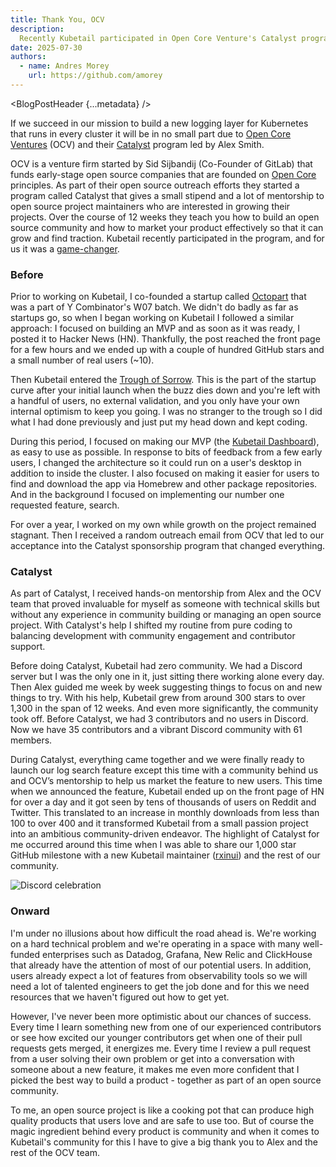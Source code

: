 ```yaml
---
title: Thank You, OCV
description:
  Recently Kubetail participated in Open Core Venture's Catalyst program and we just wanted to say thank you for the opportunity. It was an amazing program that helped turn Kubetail from a small passion project into an ambitious community-driven endeavor.
date: 2025-07-30
authors:
  - name: Andres Morey
    url: https://github.com/amorey
---
```




<BlogPostHeader {...metadata} />

If we succeed in our mission to build a new logging layer for Kubernetes that runs in every cluster it will be in no small part due to [Open Core Ventures](https://www.opencoreventures.com/) (OCV) and their [Catalyst](https://www.opencoreventures.com/blog/announcing-the-ocv-open-source-project-sponsorship-program) program led by Alex Smith.

OCV is a venture firm started by Sid Sijbandij (Co-Founder of GitLab) that funds early-stage open source companies that are founded on [Open Core](https://www.opencoreventures.com/open-core) principles. As part of their open source outreach efforts they started a program called Catalyst that gives a small stipend and a lot of mentorship to open source project maintainers who are interested in growing their projects. Over the course of 12 weeks they teach you how to build an open source community and how to market your product effectively so that it can grow and find traction. Kubetail recently participated in the program, and for us it was a [game-changer](https://www.opencoreventures.com/blog/creator-of-kubetail-and-yc-alum-open-source-is-having-its-internet-moment).

### Before

Prior to working on Kubetail, I co-founded a startup called [Octopart](https://octopart.com) that was a part of Y Combinator's W07 batch. We didn't do badly as far as startups go, so when I began working on Kubetail I followed a similar approach: I focused on building an MVP and as soon as it was ready, I posted it to Hacker News (HN). Thankfully, the post reached the front page for a few hours and we ended up with a couple of hundred GitHub stars and a small number of real users (~10).

Then Kubetail entered the [Trough of Sorrow](https://x.com/paulg/status/1316661104911806465). This is the part of the startup curve after your initial launch when the buzz dies down and you're left with a handful of users, no external validation, and you only have your own internal optimism to keep you going. I was no stranger to the trough so I did what I had done previously and just put my head down and kept coding.

During this period, I focused on making our MVP (the [Kubetail Dashboard](https://github.com/kubetail-org/kubetail/tree/d095230347832643152df5d38dc5de3f3741ebe3)), as easy to use as possible. In response to bits of feedback from a few early users, I changed the architecture so it could run on a user's desktop in addition to inside the cluster. I also focused on making it easier for users to find and download the app via Homebrew and other package repositories. And in the background I focused on implementing our number one requested feature, search.

For over a year, I worked on my own while growth on the project remained stagnant. Then I received a random outreach email from OCV that led to our acceptance into the Catalyst sponsorship program that changed everything. 

### Catalyst

As part of Catalyst, I received hands-on mentorship from Alex and the OCV team that proved invaluable for myself as someone with technical skills but without any experience in community building or managing an open source project. With Catalyst's help I shifted my routine from pure coding to balancing development with community engagement and contributor support.

Before doing Catalyst, Kubetail had zero community. We had a Discord server but I was the only one in it, just sitting there working alone every day. Then Alex guided me week by week suggesting things to focus on and new things to try. With his help, Kubetail grew from around 300 stars to over 1,300 in the span of 12 weeks. And even more significantly, the community took off. Before Catalyst, we had 3 contributors and no users in Discord. Now we have 35 contributors and a vibrant Discord community with 61 members.

During Catalyst, everything came together and we were finally ready to launch our log search feature except this time with a community behind us and OCV’s mentorship to help us market the feature to new users. This time when we announced the feature, Kubetail ended up on the front page of HN for over a day and it got seen by tens of thousands of users on Reddit and Twitter. This translated to an increase in monthly downloads from less than 100 to over 400 and it transformed Kubetail from a small passion project into an ambitious community-driven endeavor. The highlight of Catalyst for me occurred around this time when I was able to share our 1,000 star GitHub milestone with a new Kubetail maintainer ([rxinui](https://github.com/rxinui)) and the rest of our community.

<Image
  className="w-full sm:w-[70%] mt-[24px] block mx-auto"
  src={celebrationImg}
  alt="Discord celebration"
/>

### Onward

I'm under no illusions about how difficult the road ahead is. We're working on a hard technical problem and we're operating in a space with many well-funded enterprises such as Datadog, Grafana, New Relic and ClickHouse that already have the attention of most of our potential users. In addition, users already expect a lot of features from observability tools so we will need a lot of talented engineers to get the job done and for this we need resources that we haven't figured out how to get yet. 

However, I've never been more optimistic about our chances of success. Every time I learn something new from one of our experienced contributors or see how excited our younger contributors get when one of their pull requests gets merged, it energizes me. Every time I review a pull request from a user solving their own problem or get into a conversation with someone about a new feature, it makes me even more confident that I picked the best way to build a product - together as part of an open source community.

To me, an open source project is like a cooking pot that can produce high quality products that users love and are safe to use too. But of course the magic ingredient behind every product is community and when it comes to Kubetail's community for this I have to give a big thank you to Alex and the rest of the OCV team.
